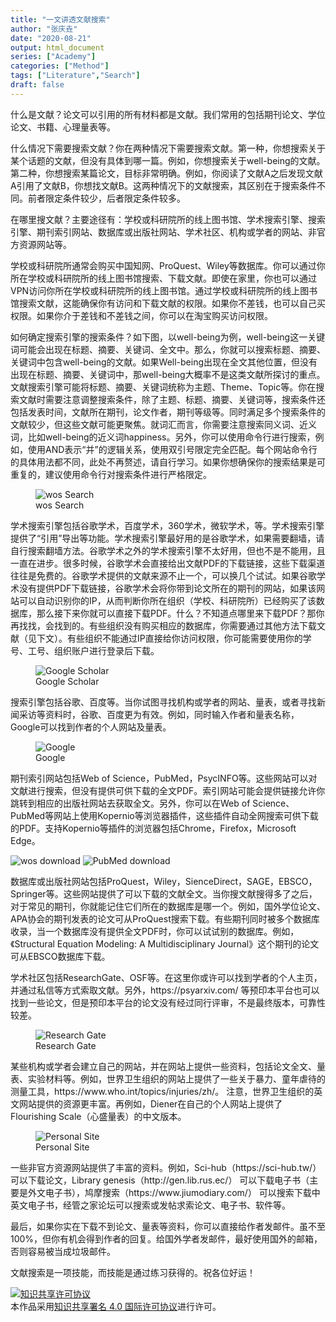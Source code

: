 ```yaml
---
title: "一文讲透文献搜索"
author: "张庆垚"
date: "2020-08-21"
output: html_document
series: ["Academy"]
categories: ["Method"]
tags: ["Literature","Search"]
draft: false
---
```


什么是文献？论文可以引用的所有材料都是文献。我们常用的包括期刊论文、学位论文、书籍、心理量表等。

什么情况下需要搜索文献？你在两种情况下需要搜索文献。第一种，你想搜索关于某个话题的文献，但没有具体到哪一篇。例如，你想搜索关于well-being的文献。第二种，你想搜索某篇论文，目标非常明确。例如，你阅读了文献A之后发现文献A引用了文献B，你想找文献B。这两种情况下的文献搜索，其区别在于搜索条件不同。前者限定条件较少，后者限定条件较多。

在哪里搜文献？主要途径有：学校或科研院所的线上图书馆、学术搜索引擎、搜索引擎、期刊索引网站、数据库或出版社网站、学术社区、机构或学者的网站、非官方资源网站等。

学校或科研院所通常会购买中国知网、ProQuest、Wiley等数据库。你可以通过你所在学校或科研院所的线上图书馆搜索、下载文献。即使在家里，你也可以通过VPN访问你所在学校或科研院所的线上图书馆。通过学校或科研院所的线上图书馆搜索文献，这能确保你有访问和下载文献的权限。如果你不差钱，也可以自己买权限。如果你介于差钱和不差钱之间，你可以在淘宝购买访问权限。

如何确定搜索引擎的搜索条件？如下图，以well-being为例，well-being这一关键词可能会出现在标题、摘要、关键词、全文中。那么，你就可以搜索标题、摘要、关键词中包含well-being的文献。如果Well-being出现在全文其他位置，但没有出现在标题、摘要、关键词中，那well-being大概率不是这类文献所探讨的重点。文献搜索引擎可能将标题、摘要、关键词统称为主题、Theme、Topic等。你在搜索文献时需要注意调整搜索条件，除了主题、标题、摘要、关键词等，搜索条件还包括发表时间，文献所在期刊，论文作者，期刊等级等。同时满足多个搜索条件的文献较少，但这些文献可能更聚焦。就词汇而言，你需要注意搜索同义词、近义词，比如well-being的近义词happiness。另外，你可以使用命令行进行搜索，例如，使用AND表示“并”的逻辑关系，使用双引号限定完全匹配。每个网站命令行的具体用法都不同，此处不再赘述，请自行学习。如果你想确保你的搜索结果是可重复的，建议使用命令行对搜索条件进行严格限定。

![wos Search](/post/literatureSearch/wosSearch.png)

学术搜索引擎包括谷歌学术，百度学术，360学术，微软学术，等。学术搜索引擎提供了“引用”导出等功能。学术搜索引擎最好用的是谷歌学术，如果需要翻墙，请自行搜索翻墙方法。谷歌学术之外的学术搜索引擎不太好用，但也不是不能用，且一直在进步。很多时候，谷歌学术会直接给出文献PDF的下载链接，这些下载渠道往往是免费的。谷歌学术提供的文献来源不止一个，可以换几个试试。如果谷歌学术没有提供PDF下载链接，谷歌学术会将你带到论文所在的期刊的网站，如果该网站可以自动识别你的IP，从而判断你所在组织（学校、科研院所）已经购买了该数据库，那么接下来你就可以直接下载PDF。什么？不知道点哪里来下载PDF？那你再找找，会找到的。有些组织没有购买相应的数据库，你需要通过其他方法下载文献（见下文）。有些组织不能通过IP直接给你访问权限，你可能需要使用你的学号、工号、组织账户进行登录后下载。

![Google Scholar](/post/literatureSearch/googleScholar.png)

搜索引擎包括谷歌、百度等。当你试图寻找机构或学者的网站、量表，或者寻找新闻采访等资料时，谷歌、百度更为有效。例如，同时输入作者和量表名称，Google可以找到作者的个人网站及量表。

 ![Google](/post/literatureSearch/google.png)

期刊索引网站包括Web of Science，PubMed，PsycINFO等。这些网站可以对文献进行搜索，但没有提供可供下载的全文PDF。索引网站可能会提供链接允许你跳转到相应的出版社网站去获取全文。另外，你可以在Web of Science、PubMed等网站上使用Kopernio等浏览器插件，这些插件自动全网搜索可供下载的PDF。支持Kopernio等插件的浏览器包括Chrome，Firefox，Microsoft Edge。

![wos download](/post/literatureSearch/wosDownload.png) 
![PubMed download](/post/literatureSearch/pubMedDownload.png) 

数据库或出版社网站包括ProQuest，Wiley，SienceDirect，SAGE，EBSCO，Springer等。这些网站提供了可以下载的文献全文。当你搜文献搜得多了之后，对于常见的期刊，你就能记住它们所在的数据库是哪一个。例如，国外学位论文、APA协会的期刊发表的论文可从ProQuest搜索下载。有些期刊同时被多个数据库收录，当一个数据库没有提供全文PDF时，你可以试试别的数据库。例如，《Structural Equation Modeling: A Multidisciplinary Journal》这个期刊的论文可从EBSCO数据库下载。

学术社区包括ResearchGate、OSF等。在这里你或许可以找到学者的个人主页，并通过私信等方式索取文献。另外，https://psyarxiv.com/ 等预印本平台也可以找到一些论文，但是预印本平台的论文没有经过同行评审，不是最终版本，可靠性较差。

![Research Gate](/post/literatureSearch/researchGate.png)  

某些机构或学者会建立自己的网站，并在网站上提供一些资料，包括论文全文、量表、实验材料等。例如，世界卫生组织的网站上提供了一些关于暴力、童年虐待的测量工具，https://www.who.int/topics/injuries/zh/。 注意，世界卫生组织的英文网站提供的资源更丰富。再例如，Diener在自己的个人网站上提供了Flourishing Scale（心盛量表）的中文版本。

 ![Personal Site](/post/literatureSearch/personalSite.png) 

一些非官方资源网站提供了丰富的资料。例如，Sci-hub（https://sci-hub.tw/） 可以下载论文，Library genesis（http://gen.lib.rus.ec/） 可以下载电子书（主要是外文电子书），鸠摩搜索（https://www.jiumodiary.com/） 可以搜索下载中英文电子书，经管之家论坛可以搜索或发帖求索论文、电子书、软件等。

最后，如果你实在下载不到论文、量表等资料，你可以直接给作者发邮件。虽不至100%，但你有机会得到作者的回复。给国外学者发邮件，最好使用国外的邮箱，否则容易被当成垃圾邮件。

文献搜索是一项技能，而技能是通过练习获得的。祝各位好运！

<a rel="license" href="http://creativecommons.org/licenses/by/4.0/"><img alt="知识共享许可协议" style="border-width:0" src="https://i.creativecommons.org/l/by/4.0/88x31.png" /></a><br />本<span xmlns:dct="http://purl.org/dc/terms/" href="http://purl.org/dc/dcmitype/Text" rel="dct:type">作品</span>采用<a rel="license" href="http://creativecommons.org/licenses/by/4.0/">知识共享署名 4.0 国际许可协议</a>进行许可。
